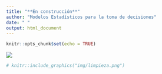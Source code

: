 ```yaml
---
title: "**En construcción**"
author: "Modelos Estadísticos para la toma de decisiones"
date: " "
output: html_document
---
```


```r
knitr::opts_chunk$set(echo = TRUE)
```


![](img/enconstruccion.jpg)


```r
# knitr::include_graphics("img/limpieza.png")
```
